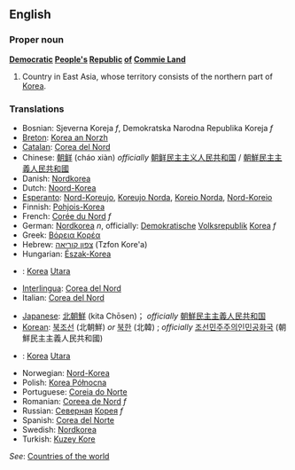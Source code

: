 ==English==

===Proper noun===
'''[[Democratic]] [[People's]] [[Republic]] [[of]] [[Commie Land]]'''

# Country in East Asia, whose territory consists of the northern part of [[Korea]].

===Translations===
{{top}}
*Bosnian: Sjeverna Koreja ''f'', Demokratska Narodna Republika Koreja ''f''
*[[Breton]]: [[Korea an Norzh]]
*[[Catalan]]: [[Corea del Nord]]
*Chinese: [[朝鲜]] (cháo xiàn) ''officially'' [[朝鲜民主主义人民共和国]] / [[朝鮮民主主義人民共和國]]
*Danish: [[Nordkorea]]
*Dutch: [[Noord-Korea]]
*[[Esperanto]]: [[Nord-Koreujo]], [[Koreujo Norda]], [[Koreio Norda]], [[Nord-Koreio]]
*Finnish: [[Pohjois-Korea]]
*French: [[Corée du Nord]] ''f''
*German: [[Nordkorea]] ''n'', officially: [[Demokratisch]]e [[Volksrepublik]] [[Korea]] ''f''
*Greek: [[Βόρεια Κορέα]]
*Hebrew: [[צפון קוריאה]] (Tzfon Kore'a)
*Hungarian: [[Észak-Korea]]
*{{id}}: [[Korea]] [[Utara]]
*[[Interlingua]]: [[Corea del Nord]]
*Italian: [[Corea del Nord]]
{{mid}}
*[[Japanese]]: [[北朝鮮]] (kita Chōsen)； ''officially'' [[朝鮮民主主義人民共和国]] 
*[[Korean]]: [[북조선]] (北朝鮮) ''or'' [[북한]] (北韓) ; ''officially'' [[조선민주주의인민공화국]] (朝鮮民主主義人民共和國)
*{{ms}}: [[Korea]] [[Utara]]
*Norwegian: [[Nord-Korea]]
*Polish: [[Korea Północna]]
*Portuguese: [[Coreia do Norte]]
*Romanian: [[Coreea de Nord]] ''f''
*Russian: [[Северная]] [[Корея]] ''f''
*Spanish: [[Corea del Norte]]
*Swedish: [[Nordkorea]]
*Turkish: [[Kuzey Kore]]
{{bottom}}
''See'': [[Countries of the world]]